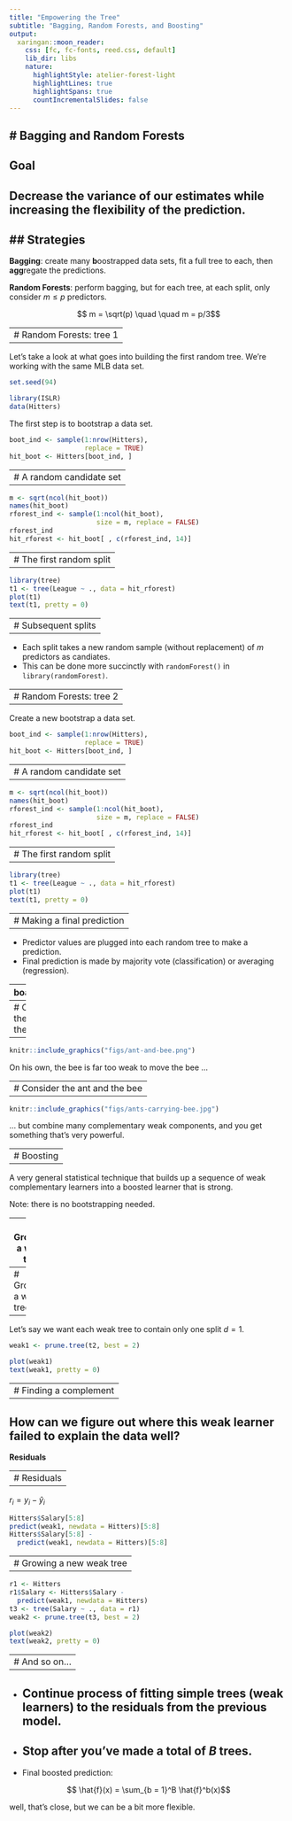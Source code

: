 ```yaml
---
title: "Empowering the Tree"
subtitle: "Bagging, Random Forests, and Boosting"
output:
  xaringan::moon_reader:
    css: [fc, fc-fonts, reed.css, default]
    lib_dir: libs
    nature:
      highlightStyle: atelier-forest-light
      highlightLines: true
      highlightSpans: true
      countIncrementalSlides: false
---
```


# Bagging and Random Forests
--

## Goal

Decrease the variance of our estimates while increasing the flexibility of the prediction.
--

## Strategies
--

**Bagging**: create many **b**oostrapped data sets, fit a full tree to each, then **agg**regate the predictions.

**Random Forests**: perform bagging, but for each tree, at each split, only consider $m \le p$ predictors.

$$ m = \sqrt(p) \quad \quad m = p/3$$

---
# Random Forests: tree 1 
--

Let's take a look at what goes into building the first random tree. We're working with the same MLB data set.

```r
set.seed(94)
```

```r
library(ISLR)
data(Hitters)
```

The first step is to bootstrap a data set.

```r
boot_ind <- sample(1:nrow(Hitters), 
                   replace = TRUE)
hit_boot <- Hitters[boot_ind, ]
```

---
# A random candidate set 
--

```r
m <- sqrt(ncol(hit_boot))
names(hit_boot)
rforest_ind <- sample(1:ncol(hit_boot),
                      size = m, replace = FALSE)
rforest_ind
hit_rforest <- hit_boot[ , c(rforest_ind, 14)]
```


---
# The first random split 
--

```r
library(tree)
t1 <- tree(League ~ ., data = hit_rforest)
plot(t1)
text(t1, pretty = 0)
```


---
# Subsequent splits 
--

- Each split takes a new random sample (without replacement) of $m$ predictors as candiates.
- This can be done more succinctly with `randomForest()` in `library(randomForest)`.


---
# Random Forests: tree 2 
--

Create a new bootstrap a data set.

```r
boot_ind <- sample(1:nrow(Hitters), 
                   replace = TRUE)
hit_boot <- Hitters[boot_ind, ]
```


---
# A random candidate set 
--

```r
m <- sqrt(ncol(hit_boot))
names(hit_boot)
rforest_ind <- sample(1:ncol(hit_boot),
                      size = m, replace = FALSE)
rforest_ind
hit_rforest <- hit_boot[ , c(rforest_ind, 14)]
```


---
# The first random split 
--

```r
library(tree)
t1 <- tree(League ~ ., data = hit_rforest)
plot(t1)
text(t1, pretty = 0)
```


---
# Making a final prediction 
--

- Predictor values are plugged into each random tree to make a prediction.
- Final prediction is made by majority vote (classification) or averaging (regression).


---
boardwork


---
# Consider the ant and the bee
--

```r
knitr::include_graphics("figs/ant-and-bee.png")
```

On his own, the bee is far too weak to move the bee ...


---
# Consider the ant and the bee
--

```r
knitr::include_graphics("figs/ants-carrying-bee.jpg")
```

... but combine many complementary weak components, and you get something that's very powerful.


---
# Boosting 
--

A very general statistical technique that builds up a sequence of weak complementary learners into a boosted learner that is strong.

Note: there is no bootstrapping needed.


---
# Growing a weak tree 

Back to the regression setting...

```r
t2 <- tree(Salary ~ ., data = Hitters)
```

```r
plot(t2)
text(t2, pretty = 0)
```

---
# Growing a weak tree 
--

Let's say we want each weak tree to contain only one split $d = 1$.

```r
weak1 <- prune.tree(t2, best = 2)
```

```r
plot(weak1)
text(weak1, pretty = 0)
```


---
# Finding a complement
--

How can we figure out where this weak learner failed to explain the data well?
--


**Residuals**



---
# Residuals
--

$r_i = y_i - \hat{y}_i$

```r
Hitters$Salary[5:8]
predict(weak1, newdata = Hitters)[5:8]
Hitters$Salary[5:8] - 
  predict(weak1, newdata = Hitters)[5:8]
```


---
# Growing a new weak tree 
--

```r
r1 <- Hitters
r1$Salary <- Hitters$Salary - 
  predict(weak1, newdata = Hitters)
t3 <- tree(Salary ~ ., data = r1)
weak2 <- prune.tree(t3, best = 2)
```

```r
plot(weak2)
text(weak2, pretty = 0)
```

---
# And so on...
--

- Continue process of fitting simple trees (weak learners) to the residuals from the previous model.
--

- Stop after you've made a total of $B$ trees.
--

- Final boosted prediction:

$$ \hat{f}(x) = \sum_{b = 1}^B \hat{f}^b(x)$$

well, that's close, but we can be a bit more flexible.





